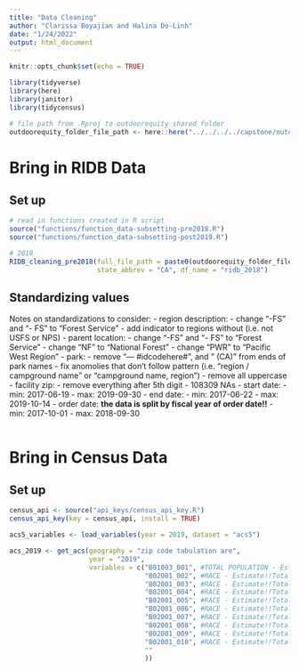 ```yaml
---
title: "Data Cleaning"
author: "Clarissa Boyajian and Halina Do-Linh"
date: "1/24/2022"
output: html_document
---
```


```r
knitr::opts_chunk$set(echo = TRUE)

library(tidyverse)
library(here)
library(janitor)
library(tidycensus)

# file path from .Rproj to outdoorequity shared folder
outdoorequity_folder_file_path <- here::here("../../../../capstone/outdoorequity/")
```

# Bring in RIDB Data

## Set up

```r
# read in functions created in R script
source("functions/function_data-subsetting-pre2018.R")
source("functions/function_data-subsetting-post2019.R")
```

```r
# 2018
RIDB_cleaning_pre2018(full_file_path = paste0(outdoorequity_folder_file_path, "data/reservations2018.csv"), 
                      state_abbrev = "CA", df_name = "ridb_2018")
```

## Standardizing values

Notes on standardizations to consider:
- region description: 
    - change "-FS" and "- FS" to "Forest Service"
    - add indicator to regions without (i.e. not USFS or NPS)
- parent location:
    - change "-FS" and "- FS" to "Forest Service"
    - change "NF" to "National Forest"
    - change "PWR" to "Pacific West Region"
- park:
    - remove "--- #idcodehere#", and " (CA)" from ends of park names
    - fix anomolies that don't follow pattern (i.e. "region / campground name" or "campground name, region")
    - remove all uppercase
- facility zip:
    - remove everything after 5th digit
    - 108309 NAs
- start date:
    - min: 2017-06-19
    - max: 2019-09-30
- end date:
    - min: 2017-06-22
    - max: 2019-10-14
- order date: **the data is split by fiscal year of order date!!**
    - min: 2017-10-01
    - max: 2018-09-30

```r

```


# Bring in Census Data

## Set up

```r
census_api <- source("api_keys/census_api_key.R")
census_api_key(key = census_api, install = TRUE)
```

```r
acs5_variables <- load_variables(year = 2019, dataset = "acs5")

acs_2019 <- get_acs(geography = "zip code tabulation are",
                    year = "2019",
                    variables = c("B01003_001", #TOTAL POPULATION - Estimate!!Total
                                  "B02001_002", #RACE - Estimate!!Total:!!White alone
                                  "B02001_003", #RACE - Estimate!!Total:!!Black or African American alone
                                  "B02001_004", #RACE - Estimate!!Total:!!American Indian and Alaska Native alone
                                  "B02001_005", #RACE - Estimate!!Total:!!Asian alone
                                  "B02001_006", #RACE - Estimate!!Total:!!Native Hawaiian and Other Pacific Islander alone
                                  "B02001_007", #RACE - Estimate!!Total:!!Some other race alone
                                  "B02001_008", #RACE - Estimate!!Total:!!Two or more races
                                  "B02001_009", #RACE - Estimate!!Total:!!Two or more races:!!Two races including Some other race
                                  "B02001_010", #RACE - Estimate!!Total:!!Two or more races:!!Two races excluding Some other race,                                                         and three or more races
                                  ""
                                  ))
```




